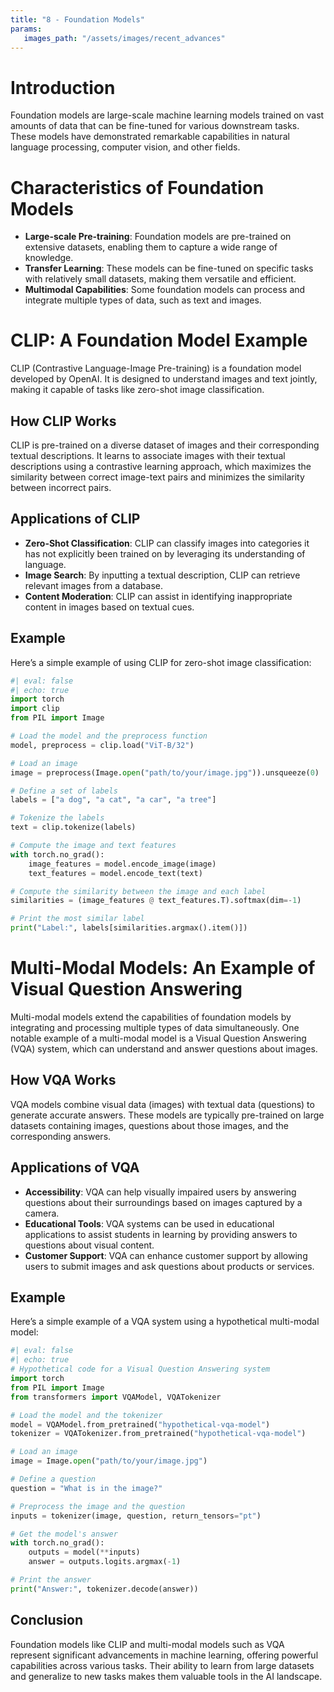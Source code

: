 ```yaml
---
title: "8 - Foundation Models"
params:
   images_path: "/assets/images/recent_advances"
---
```


# Introduction

Foundation models are large-scale machine learning models trained on vast amounts of data that can be fine-tuned for various downstream tasks. These models have demonstrated remarkable capabilities in natural language processing, computer vision, and other fields.

# Characteristics of Foundation Models

- **Large-scale Pre-training**: Foundation models are pre-trained on extensive datasets, enabling them to capture a wide range of knowledge.
- **Transfer Learning**: These models can be fine-tuned on specific tasks with relatively small datasets, making them versatile and efficient.
- **Multimodal Capabilities**: Some foundation models can process and integrate multiple types of data, such as text and images.

# CLIP: A Foundation Model Example

CLIP (Contrastive Language-Image Pre-training) is a foundation model developed by OpenAI. It is designed to understand images and text jointly, making it capable of tasks like zero-shot image classification.

## How CLIP Works

CLIP is pre-trained on a diverse dataset of images and their corresponding textual descriptions. It learns to associate images with their textual descriptions using a contrastive learning approach, which maximizes the similarity between correct image-text pairs and minimizes the similarity between incorrect pairs.

## Applications of CLIP

- **Zero-Shot Classification**: CLIP can classify images into categories it has not explicitly been trained on by leveraging its understanding of language.
- **Image Search**: By inputting a textual description, CLIP can retrieve relevant images from a database.
- **Content Moderation**: CLIP can assist in identifying inappropriate content in images based on textual cues.

## Example

Here's a simple example of using CLIP for zero-shot image classification:

```python
#| eval: false
#| echo: true
import torch
import clip
from PIL import Image

# Load the model and the preprocess function
model, preprocess = clip.load("ViT-B/32")

# Load an image
image = preprocess(Image.open("path/to/your/image.jpg")).unsqueeze(0)

# Define a set of labels
labels = ["a dog", "a cat", "a car", "a tree"]

# Tokenize the labels
text = clip.tokenize(labels)

# Compute the image and text features
with torch.no_grad():
    image_features = model.encode_image(image)
    text_features = model.encode_text(text)

# Compute the similarity between the image and each label
similarities = (image_features @ text_features.T).softmax(dim=-1)

# Print the most similar label
print("Label:", labels[similarities.argmax().item()])
```

# Multi-Modal Models: An Example of Visual Question Answering

Multi-modal models extend the capabilities of foundation models by integrating and processing multiple types of data simultaneously. One notable example of a multi-modal model is a Visual Question Answering (VQA) system, which can understand and answer questions about images.

## How VQA Works

VQA models combine visual data (images) with textual data (questions) to generate accurate answers. These models are typically pre-trained on large datasets containing images, questions about those images, and the corresponding answers.

## Applications of VQA

- **Accessibility**: VQA can help visually impaired users by answering questions about their surroundings based on images captured by a camera.
- **Educational Tools**: VQA systems can be used in educational applications to assist students in learning by providing answers to questions about visual content.
- **Customer Support**: VQA can enhance customer support by allowing users to submit images and ask questions about products or services.

## Example

Here's a simple example of a VQA system using a hypothetical multi-modal model:

```python
#| eval: false
#| echo: true
# Hypothetical code for a Visual Question Answering system
import torch
from PIL import Image
from transformers import VQAModel, VQATokenizer

# Load the model and the tokenizer
model = VQAModel.from_pretrained("hypothetical-vqa-model")
tokenizer = VQATokenizer.from_pretrained("hypothetical-vqa-model")

# Load an image
image = Image.open("path/to/your/image.jpg")

# Define a question
question = "What is in the image?"

# Preprocess the image and the question
inputs = tokenizer(image, question, return_tensors="pt")

# Get the model's answer
with torch.no_grad():
    outputs = model(**inputs)
    answer = outputs.logits.argmax(-1)

# Print the answer
print("Answer:", tokenizer.decode(answer))
```

## Conclusion

Foundation models like CLIP and multi-modal models such as VQA represent significant advancements in machine learning, offering powerful capabilities across various tasks. Their ability to learn from large datasets and generalize to new tasks makes them valuable tools in the AI landscape.
